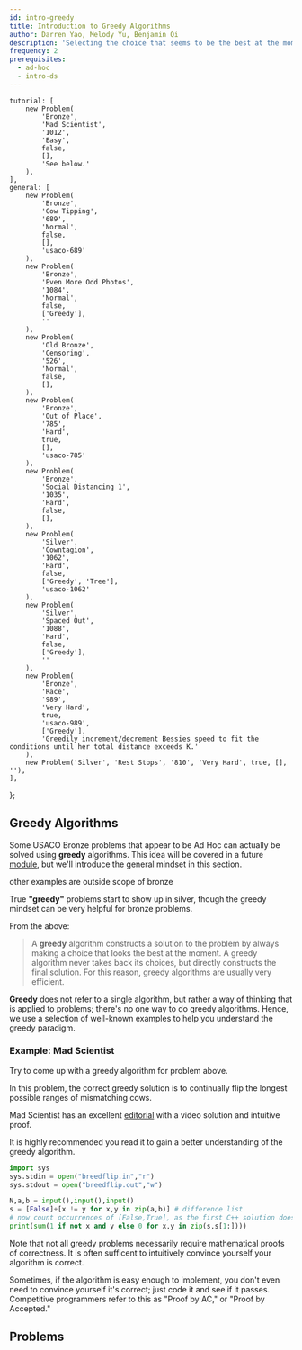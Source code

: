 ```yaml
---
id: intro-greedy
title: Introduction to Greedy Algorithms
author: Darren Yao, Melody Yu, Benjamin Qi
description: 'Selecting the choice that seems to be the best at the moment at every step of your algorithm.'
frequency: 2
prerequisites:
  - ad-hoc
  - intro-ds
---
```


	tutorial: [
		new Problem(
			'Bronze',
			'Mad Scientist',
			'1012',
			'Easy',
			false,
			[],
			'See below.'
		),
	],
	general: [
		new Problem(
			'Bronze',
			'Cow Tipping',
			'689',
			'Normal',
			false,
			[],
			'usaco-689'
		),
		new Problem(
			'Bronze',
			'Even More Odd Photos',
			'1084',
			'Normal',
			false,
			['Greedy'],
			''
		),
		new Problem(
			'Old Bronze',
			'Censoring',
			'526',
			'Normal',
			false,
			[],
		),
		new Problem(
			'Bronze',
			'Out of Place',
			'785',
			'Hard',
			true,
			[],
			'usaco-785'
		),
		new Problem(
			'Bronze',
			'Social Distancing 1',
			'1035',
			'Hard',
			false,
			[],
		),
		new Problem(
			'Silver', 
			'Cowntagion', 
			'1062', 
			'Hard', 
			false, 
			['Greedy', 'Tree'], 
			'usaco-1062'
		),
		new Problem(
			'Silver',
			'Spaced Out',
			'1088',
			'Hard',
			false,
			['Greedy'],
			''
		),
		new Problem(
			'Bronze',
			'Race',
			'989',
			'Very Hard',
			true,
			'usaco-989',
			['Greedy'],
			'Greedily increment/decrement Bessies speed to fit the conditions until her total distance exceeds K.'
		),
		new Problem('Silver', 'Rest Stops', '810', 'Very Hard', true, [], ''),
	],
};

## Greedy Algorithms

Some USACO Bronze problems that appear to be Ad Hoc can actually be solved using **greedy** algorithms. This idea will be covered in a future [module](/silver/greedy), but we'll introduce the general mindset in this section.

<Resources>
	<Resource source="CPH" title="6.1 - Coin Problem" starred>
		other examples are outside scope of bronze
	</Resource>
</Resources>

<Warning>

True **"greedy"** problems start to show up in silver, though the greedy mindset can be very helpful for bronze problems.

</Warning>

From the above:

> A **greedy** algorithm constructs a solution to the problem by always making a choice that looks the best at the moment. A greedy algorithm never takes back its choices, but directly constructs the final solution. For this reason, greedy algorithms are usually very efficient.

**Greedy** does not refer to a single algorithm, but rather a way of thinking that is applied to problems; there's no one way to do greedy algorithms. Hence, we use a selection of well-known examples to help you understand the greedy paradigm.

### Example: Mad Scientist

<FocusProblem problem={problems.tutorial[0]} />

Try to come up with a greedy algorithm for problem above.

<Spoiler title="Correct Greedy Algorithm">

In this problem, the correct greedy solution is to continually flip the longest possible ranges of mismatching cows.

Mad Scientist has an excellent [editorial](http://www.usaco.org/current/data/sol_breedflip_bronze_feb20.html) with a video solution and intuitive proof.

It is highly recommended you read it to gain a better understanding of the greedy algorithm.

</Spoiler>

<Spoiler title="Solution">

<LanguageSection>

<PySection>

```py
import sys
sys.stdin = open("breedflip.in","r")
sys.stdout = open("breedflip.out","w")

N,a,b = input(),input(),input()
s = [False]+[x != y for x,y in zip(a,b)] # difference list
# now count occurrences of [False,True], as the first C++ solution does
print(sum(1 if not x and y else 0 for x,y in zip(s,s[1:]))) 
```

<!-- 
```python
fin, fout = open('breedflip.in'), open('breedflip.out', 'w')

n = int(fin.readline())

a = fin.readline()
b = fin.readline()

s = []
for x in range(n):
    if a[x] != b[x]:
        s.append(1)
    else:
        s.append(0)

def count(x,s):
    count = 0
    for f in range(len(s) - 1):
        if s[f] == int(x[0]) and s[f+ 1] == int(x[1]):
            count += 1

    return count

s = [0] + s + [0]
fout.write(str((count('01', s) + count('10', s))//2))
```
 -->

</PySection>

</LanguageSection>

</Spoiler>


Note that not all greedy problems necessarily require mathematical proofs of correctness. It is often sufficent to intuitively convince yourself your algorithm is correct.

<Info title="Pro Tip">

Sometimes, if the algorithm is easy enough to implement, you don't even need to convince yourself it's correct; just code it and see if it passes. Competitive programmers refer to this as "Proof by AC," or "Proof by Accepted."

<!-- Don't overuse it though? -->

</Info>

## Problems

<Problems problems={problems.general} />

<!-- Anything else major that needs to be added? Bronze Ad Hoc is not very complicated. -->
